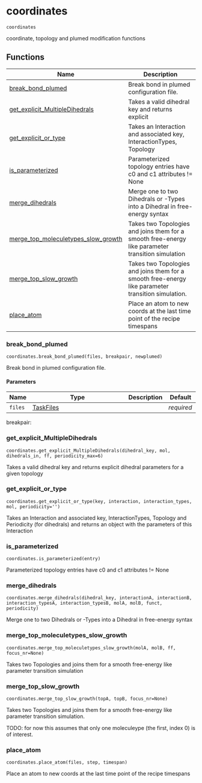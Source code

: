 # coordinates { #kimmdy.coordinates }

`coordinates`

coordinate, topology and plumed modification functions

## Functions

| Name | Description |
| --- | --- |
| [break_bond_plumed](#kimmdy.coordinates.break_bond_plumed) | Break bond in plumed configuration file. |
| [get_explicit_MultipleDihedrals](#kimmdy.coordinates.get_explicit_MultipleDihedrals) | Takes a valid dihedral key and returns explicit |
| [get_explicit_or_type](#kimmdy.coordinates.get_explicit_or_type) | Takes an Interaction and associated key, InteractionTypes, Topology |
| [is_parameterized](#kimmdy.coordinates.is_parameterized) | Parameterized topology entries have c0 and c1 attributes != None |
| [merge_dihedrals](#kimmdy.coordinates.merge_dihedrals) | Merge one to two Dihedrals or -Types into a Dihedral in free-energy syntax |
| [merge_top_moleculetypes_slow_growth](#kimmdy.coordinates.merge_top_moleculetypes_slow_growth) | Takes two Topologies and joins them for a smooth free-energy like parameter transition simulation |
| [merge_top_slow_growth](#kimmdy.coordinates.merge_top_slow_growth) | Takes two Topologies and joins them for a smooth free-energy like parameter transition simulation. |
| [place_atom](#kimmdy.coordinates.place_atom) | Place an atom to new coords at the last time point of the recipe timespans |

### break_bond_plumed { #kimmdy.coordinates.break_bond_plumed }

`coordinates.break_bond_plumed(files, breakpair, newplumed)`

Break bond in plumed configuration file.

#### Parameters

| Name    | Type                                  | Description   | Default    |
|---------|---------------------------------------|---------------|------------|
| `files` | [TaskFiles](`kimmdy.tasks.TaskFiles`) |               | _required_ |

breakpair:

### get_explicit_MultipleDihedrals { #kimmdy.coordinates.get_explicit_MultipleDihedrals }

`coordinates.get_explicit_MultipleDihedrals(dihedral_key, mol, dihedrals_in, ff, periodicity_max=6)`

Takes a valid dihedral key and returns explicit
dihedral parameters for a given topology

### get_explicit_or_type { #kimmdy.coordinates.get_explicit_or_type }

`coordinates.get_explicit_or_type(key, interaction, interaction_types, mol, periodicity='')`

Takes an Interaction and associated key, InteractionTypes, Topology
and Periodicity (for dihedrals) and returns an object with the parameters of this Interaction

### is_parameterized { #kimmdy.coordinates.is_parameterized }

`coordinates.is_parameterized(entry)`

Parameterized topology entries have c0 and c1 attributes != None

### merge_dihedrals { #kimmdy.coordinates.merge_dihedrals }

`coordinates.merge_dihedrals(dihedral_key, interactionA, interactionB, interaction_typesA, interaction_typesB, molA, molB, funct, periodicity)`

Merge one to two Dihedrals or -Types into a Dihedral in free-energy syntax

### merge_top_moleculetypes_slow_growth { #kimmdy.coordinates.merge_top_moleculetypes_slow_growth }

`coordinates.merge_top_moleculetypes_slow_growth(molA, molB, ff, focus_nr=None)`

Takes two Topologies and joins them for a smooth free-energy like parameter transition simulation

### merge_top_slow_growth { #kimmdy.coordinates.merge_top_slow_growth }

`coordinates.merge_top_slow_growth(topA, topB, focus_nr=None)`

Takes two Topologies and joins them for a smooth free-energy like parameter transition simulation.


TODO: for now this assumes that only one moleculeype (the first, index 0) is of interest.

### place_atom { #kimmdy.coordinates.place_atom }

`coordinates.place_atom(files, step, timespan)`

Place an atom to new coords at the last time point of the recipe timespans